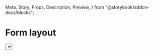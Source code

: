   Meta,
  Story,
  Props,
  Description,
  Preview,
} from "@storybook/addon-docs/blocks";

<Meta title="Components | Forms / Form layout" component={FormLayout} />

# Form layout

<Description of={FormLayout} />

<Preview withToolbar>
  <Story name="Example">
    <FormLayout>
      <Select
        label="Visitor type"
        options={["Visitor", "Interview", "Meeting"]}
        required
      />
      <FormLayout.Group>
        <TextField label="Arrival date" required />
        <TextField label="Arrival time" required />
      </FormLayout.Group>
      <TextField label="Full name" />
      <TextField label="Email" />
      <TextField label="Private notes" multiline={3} />
      <Stack distribution="equalSpacing">
        <ButtonGroup>
          <Button brand>Invite</Button>
          <Button outline>Invite and add another</Button>
        </ButtonGroup>
        <Button plain>Cancel</Button>
      </Stack>
    </FormLayout>
  </Story>
</Preview>

<Props of={FormLayout} />

## Usage

### Default form layout

Use to stack form fields vertically, which makes them easier to scan and complete.

### Field group

<Description of={FormLayout.Group} />

<Preview>
  <Story name="Field group">
    <FormLayout>
      <FormLayout.Group>
        <TextField label="Arrival date" required />
        <TextField label="Arrival time" required />
      </FormLayout.Group>
    </FormLayout>
  </Story>
</Preview>
